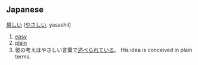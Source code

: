 ==Japanese==
[[易]]しい ([[やさしい]], yasashii) 

# [[easy]]
# [[plain]]
# 彼の考えはやさしい言葉で[[述べる|述べ]]られている。 His idea is conceived in plain terms.